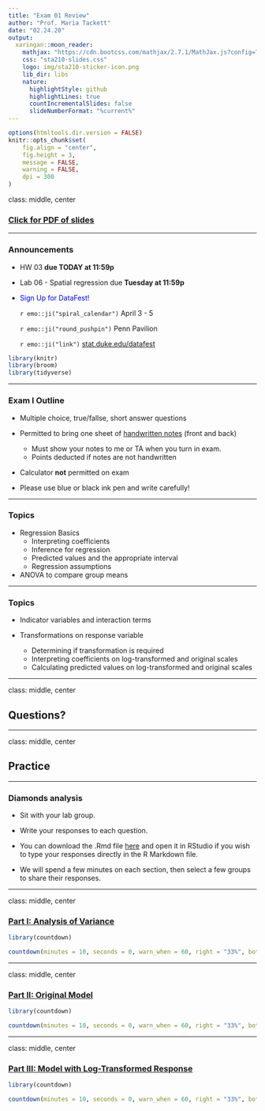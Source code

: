 ```yaml
---
title: "Exam 01 Review"
author: "Prof. Maria Tackett"
date: "02.24.20"
output:
  xaringan::moon_reader:
    mathjax: "https://cdn.bootcss.com/mathjax/2.7.1/MathJax.js?config=TeX-MML-AM_HTMLorMML"
    css: "sta210-slides.css"
    logo: img/sta210-sticker-icon.png
    lib_dir: libs
    nature:
      highlightStyle: github
      highlightLines: true
      countIncrementalSlides: false
      slideNumberFormat: "%current%"
---
```


```r
options(htmltools.dir.version = FALSE)
knitr::opts_chunk$set(
	fig.align = "center",
	fig.height = 3,
	message = FALSE,
	warning = FALSE, 
	dpi = 300
)
```

class: middle, center

### [Click for PDF of slides](10-exam-01-review.pdf)

---

### Announcements

- HW 03 **due TODAY at 11:59p**

- Lab 06 - Spatial regression due **Tuesday at 11:59p**

- <font color = "blue">Sign Up for DataFest!</font>

  `r emo::ji("spiral_calendar")` April 3 - 5
  
  `r emo::ji("round_pushpin")` Penn Pavilion
  
  `r emo::ji("link")` [stat.duke.edu/datafest](https://www.stat.duke.edu/datafest)


```r
library(knitr)
library(broom)
library(tidyverse)
```

---

### Exam I Outline

- Multiple choice, true/fallse, short answer questions

- Permitted to bring one sheet of <u>handwritten notes</u> (front and back)
  + Must show your notes to me or TA when you turn in exam. 
  + Points deducted if notes are not handwritten

- Calculator **not** permitted on exam

- Please use blue or black ink pen and write carefully!

---

### Topics 

- Regression Basics
  + Interpreting coefficients
  + Inference for regression
  + Predicted values and the appropriate interval
  + Regression assumptions

- ANOVA to compare group means

---

### Topics 

- Indicator variables and interaction terms

- Transformations on response variable
  + Determining if transformation is required
  + Interpreting coefficients on log-transformed and original scales
  + Calculating predicted values on log-transformed and original scales

---

class: middle, center 

## Questions?

---

class: middle, center

## Practice 

---

### Diamonds analysis

- Sit with your lab group. 

- Write your responses to each question. 

- You can download the .Rmd file [here](http://www2.stat.duke.edu/courses/Spring20/sta210.001/slides/lec-slides/10-exam-01-review-exercises.Rmd) and open it in RStudio if you wish to type your responses directly in the R Markdown file.

- We will spend a few minutes on each section, then select a few groups to share their responses. 

---

class: middle, center


### [Part I: Analysis of Variance](http://www2.stat.duke.edu/courses/Spring20/sta210.001/slides/lec-slides/10-exam-01-review-exercises.html)



```r
library(countdown)

countdown(minutes = 10, seconds = 0, warn_when = 60, right = "33%", bottom = "20%")
```

---

class: middle, center

### [Part II: Original Model](http://www2.stat.duke.edu/courses/Spring20/sta210.001/slides/lec-slides/10-exam-01-review-exercises.html#part_ii:_original_model)

```r
library(countdown)

countdown(minutes = 10, seconds = 0, warn_when = 60, right = "33%", bottom = "20%")
```

---

class: middle, center

### [Part III: Model with Log-Transformed Response](http://www2.stat.duke.edu/courses/Spring20/sta210.001/slides/lec-slides/10-exam-01-review-exercises.html#part_iii:_model_with_log-transformed_response)

```r
library(countdown)

countdown(minutes = 10, seconds = 0, warn_when = 60, right = "33%", bottom = "20%")
```